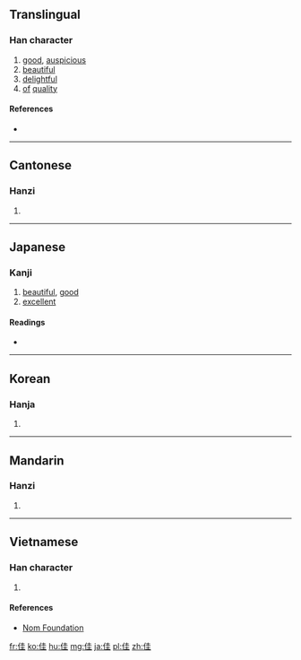 ==Translingual==

===Han character===
{{Han char|rn=9|rad=人|as=06|sn=8|four=2421<sub>4</sub>|canj=人土土 (OGG)|ids=⿰[[亻]][[圭]]}}

# [[good]], [[auspicious]]
# [[beautiful]]
# [[delightful]]
# [[of]] [[quality]]

====References====
* {{Han ref|kx=0100.180|dkj=00557|dj=0212.130|hdz=10143.160|uh=4F73|ud=20339|bh=A8CE|bd=43214}}

----

==Cantonese==

===Hanzi===
{{yue-hanzi|jyut=|y=gaai1}}

# {{defn|lang=yue|sort=人06}}

----

==Japanese==

===Kanji===
{{ja-kanji|grade=c|rs=人06}}
# [[beautiful]], [[good]]
# [[excellent]]

====Readings====
* {{ja-readings|on=[[か]] (ka)|kun=[[よい]] (yoi)}}

----

==Korean==

===Hanja===
{{ko-hanja|hangeul=[[가]], [[개]]|rv=ga, gae|mr=ka, kae}}

# {{defn|lang=ko|sort=人06}}

----

==Mandarin==

===Hanzi===
{{cmn-hanzi|pin=[[jiā]] ([[jia1]])|wg=chia<sup>1</sup>}}

# {{defn|lang=cmn|sort=人06}}

----

==Vietnamese==

===Han character===
{{vi-hantu|[[giai]], [[trai]], [[dai]], [[lai]]|rs=人06}}

# {{defn|lang=vi|sort=人06}}

====References====
*[http://nomfoundation.org/common/nom_details.php?codepoint=4f73 Nom Foundation]

[[fr:佳]]
[[ko:佳]]
[[hu:佳]]
[[mg:佳]]
[[ja:佳]]
[[pl:佳]]
[[zh:佳]]